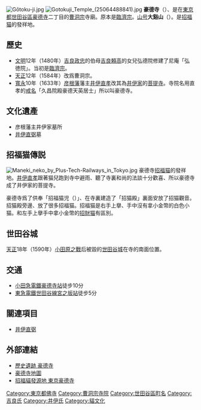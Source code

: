 [[File:Gōtoku-ji.jpg|right]]
[[File:Gotokuji_Temple_(25064488841).jpg|right]]
'''豪德寺'''（{{jpn|j=豪徳寺|hg=ごうとくじ|rm=Gōtokuji|f=y}}）、是在[[東京都|東京都]][[世田谷區|世田谷區]][[豪德寺_(地名)|豪德寺]]二丁目的[[曹洞宗|曹洞宗]]寺廟。原本是[[臨濟宗|臨濟宗]]。[[山号|山号]]'''大谿山'''（{{lang|ja|だいけいざん}}）。是[[招財猫|招福猫]]的發祥地。

== 歷史 ==
* [[文明|文明]]12年（1480年）[[吉良政忠|吉良政忠]]的伯母[[吉良頼高|吉良頼高]]的女兒弘德院修建了尼庵「弘徳院」。当初是[[臨濟宗|臨濟宗]]。
* [[天正_(日本)|天正]]12年（1584年）改爲曹洞宗。
* [[寬永|寬永]]10年（1633年）[[彦根藩|彦根藩]]藩主[[井伊直孝|井伊直孝]]改其為[[井伊家|井伊家]]的[[菩提寺|菩提寺]]。寺院名用直孝的[[戒名|戒名]]「久昌院殿豪德天英居士」所以叫豪德寺。

== 文化遺產 ==
*彦根藩主井伊家墓所
* [[井伊直弼|井伊直弼]]墓

== 招福猫傳説 ==
[[File:Maneki_neko_by_Plus-Tech-Railways_in_Tokyo.jpg|thumb]]
豪德寺[[招財猫|招福猫]]的發祥地。[[井伊直孝|井伊直孝]]跟著猫兒跑到寺中避雨、聽了寺裏和尚的法談十分歡喜、所以豪德寺成了井伊家的菩提寺。

豪德寺爲了供奉「招福猫児（{{lang|ja|まねぎねこ}}）」、在寺裏建造了「招猫殿」裏面安放了招猫觀音。招猫殿旁邊、放了很多招福猫。招福猫是右手上擧、手中沒有拿小金幣的白色小猫。和左手上擧手中拿小金幣的[[招財猫|招財猫]]有區別。

==世田谷城==
[[天正_(日本)|天正]]18年（1590年）[[小田原之戰|小田原之戰]]后被毀的[[世田谷城|世田谷城]]在寺的南面位置。

== 交通 ==
* [[小田急電鐵|小田急電鐵]][[豪德寺站|豪德寺站]]徒步10分
* [[東急電鐵|東急電鐵]][[世田谷線|世田谷線]][[宮之坂站|宮之坂站]]徒步5分

== 關連項目 ==
* [[井伊直弼|井伊直弼]]

== 外部連結 ==
* [https://web.archive.org/web/20071012145941/http://bird.zero.ad.jp/~zam77093/goutokuji.htm 歷史遺跡 豪德寺]
* [http://map.yahoo.co.jp/pl?type=scroll&lat=35.64501183&lon=139.65045451&sc=3&mode=map&pointer=on&home=on&hlat=35.605943&hlon=139.7333561 豪德寺地圖]
* [https://youziyo.cc/gotokuji-temple/ 招福貓發源地 東京豪德寺]{{Wayback|url=https://youziyo.cc/gotokuji-temple/ |date=20190930160733 }}

{{DEFAULTSORT:Gotokuji}}
[[Category:東京都佛寺|Category:東京都佛寺]]
[[Category:曹洞宗寺院|Category:曹洞宗寺院]]
[[Category:世田谷區町名|Category:世田谷區町名]]
[[Category:吉良氏|Category:吉良氏]]
[[Category:井伊氏|Category:井伊氏]]
[[Category:貓文化|Category:貓文化]]
